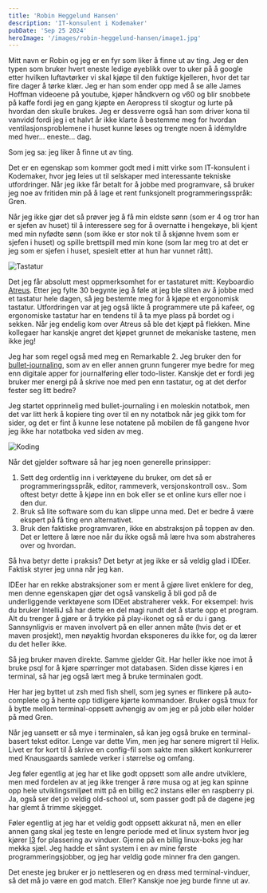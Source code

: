 ```yaml
---
title: 'Robin Heggelund Hansen'
description: 'IT-konsulent i Kodemaker'
pubDate: 'Sep 25 2024'
heroImage: '/images/robin-heggelund-hansen/image1.jpg'
---
```









<Question1/>

Mitt navn er Robin og jeg er en fyr som liker å finne ut av ting. Jeg er den typen som bruker hvert eneste ledige øyeblikk over to uker på å google etter hvilken luftavtørker vi skal kjøpe til den fuktige kjelleren, hvor det tar fire dager å tørke klær. Jeg er han som ender opp med å se alle James Hoffman videoene på youtube, kjøper håndkvern og v60 og blir snobbete på kaffe fordi jeg en gang kjøpte en Aeropress til skogtur og lurte på hvordan den skulle brukes. Jeg er dessverre også han som driver kona til vanvidd fordi jeg i et halvt år ikke klarte å bestemme meg for hvordan ventilasjonsproblemene i huset kunne løses og trengte noen å idémyldre med hver… eneste… dag.

Som jeg sa: jeg liker å finne ut av ting.

Det er en egenskap som kommer godt med i mitt virke som IT-konsulent i Kodemaker, hvor jeg leies ut til selskaper med interessante tekniske utfordringer. Når jeg ikke får betalt for å jobbe med programvare, så bruker jeg noe av fritiden min på å lage et rent funksjonelt programmeringsspråk: Gren.

Når jeg ikke gjør det så prøver jeg å få min eldste sønn (som er 4 og tror han er sjefen av huset) til å interessere seg for å overnatte i hengekøye, bli kjent med min nyfødte sønn (som ikke er stor nok til å skjønne hvem som er sjefen i huset) og spille brettspill med min kone (som lar meg tro at det er jeg som er sjefen i huset, spesielt etter at hun har vunnet rått).

<Question2/>

<img src='/images/robin-heggelund-hansen/keyboard.jpeg' alt="Tastatur"/>

Det jeg får absolutt mest oppmerksomhet for er tastaturet mitt: Keyboardio [Atreus]([https://shop.keyboard.io/products/keyboardio-atreus](https://shop.keyboard.io/products/keyboardio-atreus)). Etter jeg fylte 30 begynte jeg å føle at jeg ble sliten av å jobbe med et tastatur hele dagen, så jeg bestemte meg for å kjøpe et ergonomisk tastatur. Utfordringen var at jeg også likte å programmere ute på kafeer, og ergonomiske tastatur har en tendens til å ta mye plass på bordet og i  sekken. Når jeg endelig kom over Atreus så ble det kjøpt på flekken. Mine kollegaer har kanskje angret det kjøpet grunnet de mekaniske tastene, men ikke jeg!

Jeg har som regel også med meg en Remarkable 2. Jeg bruker den for [bullet-journaling]([https://bulletjournal.com/](https://bulletjournal.com/)), som av en eller annen grunn fungerer mye bedre for meg enn digitale apper for journalføring eller todo-lister. Kanskje det er fordi jeg bruker mer energi på å skrive noe med pen enn tastatur, og at det derfor fester seg litt bedre?

Jeg startet opprinnelig med bullet-journaling i en moleskin notatbok, men det var litt herk å kopiere ting over til en ny notatbok når jeg gikk tom for sider, og det er fint å kunne lese notatene på mobilen de få gangene hvor jeg ikke har notatboka ved siden av meg.


<Question3/>

<img src='/images/robin-heggelund-hansen/coding.png' alt="Koding"/>

Når det gjelder software så har jeg noen generelle prinsipper:

1. Sett deg ordentlig inn i verktøyene du bruker, om det så er programmeringsspråk, editor, rammeverk, versjonskontroll osv.. Som oftest betyr dette å kjøpe inn en bok eller se et online kurs eller noe i den dur.
2. Bruk så lite software som du kan slippe unna med. Det er bedre å være ekspert på få ting enn alternativet.
3. Bruk den faktiske programvaren, ikke en abstraksjon på toppen av den. Det er lettere å lære noe når du ikke også må lære hva som abstraheres over og hvordan.

Så hva betyr dette i praksis? Det betyr at jeg ikke er så veldig glad i IDEer. Faktisk styrer jeg unna når jeg kan.

IDEer har en rekke abstraksjoner som er ment å gjøre livet enklere for deg, men denne egenskapen gjør det også vanskelig å bli god på de underliggende verktøyene som IDEet abstraherer vekk. For eksempel:  hvis du bruker IntelliJ så har dette en del magi rundt det å starte opp et program. Alt du trenger å gjøre er å trykke på play-ikonet og så er du i gang. Sannsynligvis er maven involvert på en eller annen måte (hvis det er et maven prosjekt), men nøyaktig hvordan eksponeres du ikke for, og da lærer du det heller ikke.

Så jeg bruker maven direkte. Samme gjelder Git. Har heller ikke noe imot å bruke psql for å kjøre spørringer mot databasen. Siden disse kjøres i en terminal, så har jeg også lært meg å bruke terminalen godt.

Her har jeg byttet ut zsh med fish shell, som jeg synes er flinkere på auto-complete og å hente opp tidligere kjørte kommandoer. Bruker også tmux for å bytte mellom terminal-oppsett avhengig av om jeg er på jobb eller holder på med Gren.

Når jeg uansett er så mye i terminalen, så kan jeg også bruke en terminal-basert tekst editor. Lenge var dette Vim, men jeg har senere migrert til Helix. Livet er for kort til å skrive en config-fil som sakte men sikkert konkurrerer med Knausgaards samlede verker i størrelse og omfang.

Jeg føler egentlig at jeg har et like godt oppsett som alle andre utviklere, men med fordelen av at jeg ikke trenger å røre musa og at jeg kan spinne opp hele utviklingsmiljøet mitt på en billig ec2 instans eller en raspberry pi. Ja, også ser det jo veldig old-school ut, som passer godt på de dagene jeg har glemt å trimme skjegget.



<Question4/>

Føler egentlig at jeg har et veldig godt oppsett akkurat nå, men en eller annen gang skal jeg teste en lengre periode med et linux system hvor jeg kjører [I3](https://i3wm.org/) for plassering av vinduer. Gjerne på en billig linux-boks jeg har mekka sjæl. Jeg hadde et sånt system i en av mine første programmeringsjobber, og jeg har veldig gode minner fra den gangen.

Det eneste jeg bruker er jo nettleseren og en drøss med terminal-vinduer, så det må jo være en god match. Eller? Kanskje noe jeg burde finne ut av.
